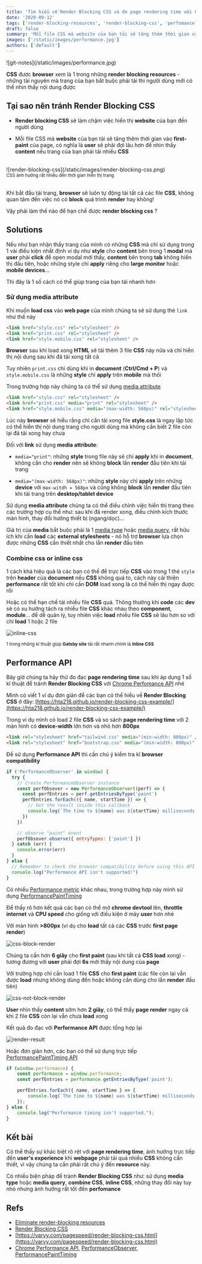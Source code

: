 ```yaml
---
title: 'Tìm hiểu về Render Blocking CSS và đo page rendering time với Chrome Performance API'
date: '2020-09-12'
tags: ['render-blocking-resources', 'render-blocking-css', 'perfomance', 'chrome-performance-api']
draft: false
summary: 'Mỗi file CSS mà website của bạn tải sẽ tăng thêm thời gian vào first-paint của page, có nghĩa là user sẽ phải đợi lâu hơn để nhìn thấy content nếu trang của bạn phải tải nhiều CSS. Vậy phải làm thế nào để hạn chế được render blocking css?'
images: ['/static/images/performance.jpg']
authors: ['default']
---
```



<UnsplashLicense photoURL="https://unsplash.com/photos/JKUTrJ4vK00" author="Luke Chesser" />
![git-notes](/static/images/performance.jpg)

**CSS** được **browser** xem là 1 trong những **render blocking resources** - những tài nguyên mà trang của bạn bắt buộc phải tải thì người dùng mới có thể nhìn thấy nội dung được

## Tại sao nên tránh Render Blocking CSS

- **Render blocking CSS** sẽ làm chậm việc hiển thị **website** của bạn đến người dùng

- Mỗi file CSS mà **website** của bạn tải sẽ tăng thêm thời gian vào **first-paint** của page, có nghĩa là **user** sẽ phải đợi lâu hơn để nhìn thấy **content** nếu trang của bạn phải tải nhiều **CSS**

<br />
![render-blocking-css](/static/images/render-blocking-css.png)
<br />
<div style={{ textAlign: 'center' }}>
  <small>CSS ảnh hưởng rất nhiều đến thời gian hiển thị trang</small>
</div>
<br />

Khi bắt đầu tải trang, **browser** sẽ luôn tự động tải tất cả các file **CSS**, không quan tâm đến việc nó có **block** quá trình **render** hay không!

Vậy phải làm thế nào để hạn chế được **render blocking css** ?

## Solutions

Nếu như bạn nhận thấy trang của mình có những **CSS** mà chỉ sử dụng trong 1 vài điều kiện nhất định ví dụ như **style** cho **content** bên trong 1 **modal** mà **user** phải **click** để open modal mới thấy, **content** bên trong **tab** không hiển thị đầu tiên, hoặc những style chỉ **apply** riêng cho **large monitor** hoặc **mobile devices**...

Thì đây là 1 số cách có thể giúp trang của bạn tải nhanh hơn

### Sử dụng media attribute

Khi muốn **load css** vào **web page** của mình chúng ta sẽ sử dụng thẻ `link` như thế này

```html
<link href="style.css" rel="stylesheet" />
<link href="print.css" rel="stylesheet" />
<link href="style.mobile.css" rel="stylesheet" />
```

**Browser** sau khi load xong **HTML** sẽ tải thêm 3 file **CSS** này nữa và chỉ hiển thị nội dung sau khi đã tải xong tất cả

Tuy nhiên `print.css` chỉ dùng khi in **document** (**Ctrl/Cmd + P**) và `style.mobile.css` là những **style** chỉ **apply** trên **mobile** mà thôi

Trong trường hợp này chúng ta có thể sử dụng [media attribute](https://developer.mozilla.org/en-US/docs/Web/HTML/Element/link#attr-media)

```html
<link href="style.css" rel="stylesheet" />
<link href="print.css" media="print" rel="stylesheet" />
<link href="style.mobile.css" media="(max-width: 568px)" rel="stylesheet" />
```

Lúc này **browser** sẽ hiểu rằng chỉ cần tải xong file **style.css** là ngay lập tức có thể hiển thị nội dung trang cho người dùng mà không cần biết 2 file còn lại đã tải xong hay chưa

Đối với **link** sử dụng **media attribute**:

- `media="print"`: những **style** trong file này sẽ chỉ **apply** khi in **document**, không cần cho **render** nên sẽ không **block** lần **render** đầu tiên khi tải trang

- `media="(max-width: 568px)"`: những **style** này chỉ **apply** trên những **device** với `max-witdh = 568px` và cũng không **block** lần **render** đầu tiên khi tải trang trên **desktop/tablet device**

Sử dụng **media attribute** chúng ta có thể điều chỉnh việc hiển thị trang theo các trường hợp cụ thể như: sau khi đã render xong, điều chỉnh kích thước màn hình, thay đổi hướng thiết bị (ngang/dọc)...

Giá trị của **media** bắt buộc phải là 1 [media type](https://developer.mozilla.org/en-US/docs/Web/CSS/@media#Description) hoặc [media query](https://developer.mozilla.org/en-US/docs/Web/CSS/Media_queries), rất hữu ích khi cần **load** các **external stylesheets** - nó hỗ trợ **browser** lựa chọn được những **CSS** cần thiết nhất cho lần **render** đầu tiên

### Combine css or inline css

1 cách khá hiệu quả là các bạn có thể để trực tiếp **CSS** vào trong 1 thẻ `style` trên **header** của **document** nếu **CSS** không quá to, cách này cải thiện **performance** rất tốt khi chỉ cần **DOM** load xong là có thể hiển thị ngay được rồi

Hoặc có thể hạn chế tải nhiều file **CSS** quá. Thông thường khi **code** các **dev** sẽ có xu hướng tách ra nhiều file **CSS** khác nhau theo **component**, **module**... để dễ quản lý, tuy nhiên việc **load** nhiều file **CSS** sẽ lâu hơn so với chỉ **load** 1 hoặc 2 file

![inline-css](/static/images/inline-css.png)

<div style={{ textAlign: 'center', marginTop: '4px' }}>
  <small>
    1 trong những kĩ thuật giúp <b>Gatsby site</b> tải rất nhanh chính là <b>Inline CSS</b>
  </small>
</div>

## Performance API

Bây giờ chúng ta hãy thử đo đạc **page rendering time** sau khi áp dụng 1 số kĩ thuật để tránh **Render Blocking CSS** với [Chrome Perfomance API](https://developer.mozilla.org/en-US/docs/Web/API/Performance) nhé

Mình có viết 1 ví dụ đơn giản để các bạn có thể hiểu về **Render Blocking CSS** ở đây: [https://hta218.github.io/render-blocking-css-example/](https://hta218.github.io/render-blocking-css-example/)

Trong ví dụ mình có load 2 file **CSS** và so sánh **page rendering time** với 2 màn hình có **device-width** lớn hơn và nhỏ hơn **800px**

```html
<link rel="stylesheet" href="tailwind.css" media="(min-width: 800px)" />
<link rel="stylesheet" href="bootstrap.css" media="(min-width: 800px)" />
```

Để sử dụng **Performance API** thì cần chú ý kiểm tra kĩ **browser compatibility**

```javascript
if ('PerformanceObserver' in window) {
  try {
    // Create PerformanceObserver instance
    const perfObsever = new PerformanceObserver((perf) => {
      const perfEntries = perf.getEntriesByType('paint')
      perfEntries.forEach(({ name, startTime }) => {
        // Get the result inside this callback
        console.log(`The time to ${name} was ${startTime} milliseconds.`)
      })
    })

    // observe "paint" event
    perfObsever.observe({ entryTypes: ['paint'] })
  } catch (err) {
    console.error(err)
  }
} else {
  // Remember to check the browser compatibility before using this API
  console.log("Performance API isn't supported!")
}
```

Có nhiều [Performance metric](https://developer.mozilla.org/en-US/docs/Web/API/PerformanceEntry) khác nhau, trong trường hợp này mình sử dụng [PerformancePaintTiming](https://developer.mozilla.org/en-US/docs/Web/API/PerformancePaintTiming)

Để thấy rõ hơn kết quả các bạn có thể mở **chrome devtool** lên, **throttle internet** và **CPU speed** cho giống với điều kiện ở máy **user** hơn nhé

Với màn hình **>800px** (ví dụ cho **load** tất cả các **CSS** trước **first page render**)

![css-block-render](/static/images/css-block-render.png)

Chúng ta cần hơn **6 giây** cho **first paint** (sau khi tất cả **CSS load** xong) - tương đương với **user** phải đợi **6s** mới thấy nội dung của **page**

Với trường hợp chỉ cần load 1 file **CSS** cho **first paint** (các file còn lại vẫn được **load** nhưng không dùng đến hoặc không cần dùng cho lần **render** đầu tiên)

![css-not-block-render](/static/images/css-not-block-render.png)

**User** nhìn thấy **content** sớm hơn **2 giây**, có thể thấy **page render** ngay cả khi 2 file **CSS** còn lại vẫn chưa **load** xong

Kết quả đo đạc với **Performance API** được tổng hợp lại

![render-result](/static/images/render-result.png)

Hoặc đơn giản hơn, các bạn có thể sử dụng trực tiếp [PerformancePaintTiming API](https://developer.mozilla.org/en-US/docs/Web/API/PerformancePaintTiming)

```javascript
if (window.performance) {
	const performance = window.performance;
	const perfEntries = performance.getEntriesByType('paint');

	perfEntries.forEach({ name, startTime } => {
		console.log(`The time to ${name} was ${startTime} milliseconds.`);
	});
} else {
	console.log("Performance timing isn't supported.");
}
```

## Kết bài

Có thể thấy sự khác biệt rõ rệt với **page rendering time**, ảnh hưởng trực tiếp đến **user's experience** khi **webpage** phải tải quá nhiều **CSS** không cần thiết, vì vậy chúng ta cần phải rất chú ý đến **resource** này.

Có nhiều biện pháp để tránh **Render Blocking CSS** như: sử dụng **media type** hoặc **media query**, **combine CSS**, **inline CSS**, những thay đổi này tuy nhỏ nhưng ảnh hưởng rất tốt đến **perfomance**

## Refs

- [Eliminate render-blocking resources](https://web.dev/render-blocking-resources/)
- [Render Blocking CSS](https://developers.google.com/web/fundamentals/performance/critical-rendering-path/render-blocking-css)
- [https://varvy.com/pagespeed/render-blocking-css.html](https://varvy.com/pagespeed/render-blocking-css.html)
- [Chrome Performance API](https://developer.mozilla.org/en-US/docs/Web/API/Performance), [PerformanceObserver](https://developer.mozilla.org/en-US/docs/Web/API/PerformanceObserver/PerformanceObserver), [PerformancePaintTiming](https://developer.mozilla.org/en-US/docs/Web/API/PerformancePaintTiming)
